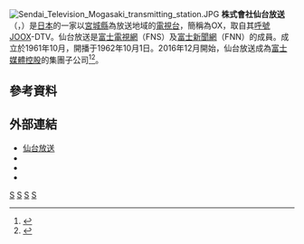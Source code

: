 {{Infobox company 
| name = 株式會社仙台放送
| name_en = Sendai Television Incorporated
| logo = 仙台放送.png
| logo_size =
| logo_caption = 
| image = Sendai Television.JPG
| image_size = 
| image_caption = 仙台放送總部
| type = [[股份公司|股份公司]]
| trading_name = OX
| native_name = 株式会社仙台放送
| native_name_lang = ja
| traded_as = 
| local_code_name = JP
| local_code = 7370001002398
| abbreviated_name = 
| foundation   = 1961年10月
| location     = {{JPN}} 〒980-8433<br />[[宮城縣|宮城縣]][[仙台市|仙台市]][[青葉區|青葉區]]上杉5丁目8番33號<ref name="gaiyo">{{cite web|url=https://www.ox-tv.co.jp/company/|script-title=ja:会社概要|accessdate=2020-08-24|publisher={{lang|ja|仙台放送}}|language=ja|deadurl=no|archive-date=2020-06-28|archive-url=https://web.archive.org/web/20200628051551/https://www.ox-tv.co.jp/company/}}</ref>
| zip_code     = 
| telephone_no = +81 22-267-1213
| founder = 
| key_people   = 代表取締役[[總經理|社長]]：稲木甲二
| industry = 基於放送法的廣播電視業
| products = 19,060,692,596
| assets = 190億6,069萬2,596[[日圓|日圓]]（2020年3月底止）<ref name="kessan">{{cite web|url=https://www.ox-tv.co.jp/company/closing-report_72th-stage.html|script-title=ja:決算公告（72期）|accessdate=2020-08-24|publisher={{lang|ja|仙台放送}}|language=ja|deadurl=no|archive-date=2020-08-24|archive-url=https://web.archive.org/web/20200824150253/https://www.ox-tv.co.jp/company/closing-report_72th-stage.html}}</ref>
| equity = 154億5,703萬1,856[[日圓|日圓]]（2020年3月底止）<ref name="kessan"></ref>
| capital  = 2億[[日圓|日圓]]<ref name="gaiyo"></ref>
| revenue  = 84億6,900萬[[日圓|日圓]]（2020年3月底止）<ref name="gaiyo"></ref>
| operating_income   = 
| net_income         = 
| market_value       =
| num_employees      = 123人<ref name="gaiyo"></ref>
| P/E ratio          =
| earnings per share =
| Net asset value    =
| accounting_period  = 每年3月31日
| major_shareholder = [[富士媒體控股|富士媒體控股]] 72.4%<ref>{{cite web|url=https://www.tele.soumu.go.jp/j/sys/media/index/chizyou.htm|script-title=ja:地上系放送事業者|accessdate=2020-08-19|publisher={{lang|ja|総務省}}|language=ja|deadurl=no|archive-date=2020-04-21|archive-url=https://web.archive.org/web/20200421232126/https://www.tele.soumu.go.jp/j/sys/media/index/chizyou.htm}}</ref>
| subsid = 
| homepage = {{url|https://www.ox-tv.co.jp/}}
| footnotes = 
| width = 325px
}}
{{頻道資訊
| 頻道名稱 = 仙台放送<br/>{{lang|ja|仙台放送}}<br/>JOOX-DTV
| 頻道圖片檔案 =  <!--上方已有，此略-->
| 頻道圖片尺寸 = 
| 頻道圖片名稱 = 
| 所屬國家 = {{JPN}}
| 總部所在 = {{JPN}} 〒980-8433<br />[[宮城縣|宮城縣]][[仙台市|仙台市]][[青葉區|青葉區]]上杉5丁目8番33號
| 播放地區 = [[宮城縣|宮城縣]]
| 開播日期 = 1962年10月1日
| 停播日期 = 
| 頻道類別 = 數位電視
| 視頻格式 = '''數位電視'''<br/>識別訊號：JOOX-DTV
| 收視率 = 
| 收視率調查時間 = 
| 收視率資料來源 = 
| 頻道口號 = 
| 擁有者 = 株式會社仙台放送
| 持股者 = 
| 前頻道名稱 = 
| 被取代名稱 = 
| 集團其他頻道 = 
| 重播服務頻道 = 
| 頻道官方網站 = https://www.ox-tv.co.jp/
| 備註 =
| 無線電視供應商01 = 觀眾自行接收（數位電視）
| 無線電視頻道數01 = 21頻道（仙台）<br/>遙控器代表數字：8
|}}
[[File:Sendai_Television_Mogasaki_transmitting_station.JPG|thumb]]
'''株式會社仙台放送'''（{{jpn|j=株式会社仙台放送|hg=せんだいほうそう|rm=Sendai Hōsō|f=y}}，{{lang-en|Sendai Television Incorporated}}）是[[日本|日本]]的一家以[[宮城縣|宮城縣]]為放送地域的[[電視台|電視台]]，簡稱為OX，取自其[[無線電台呼號|呼號]]JOOX-DTV。仙台放送是[[富士電視網|富士電視網]]（FNS）及[[富士新聞網|富士新聞網]]（FNN）的成員。成立於1961年10月，開播于1962年10月1日。2016年12月開始，仙台放送成為[[富士媒體控股|富士媒體控股]]的集團子公司<ref>{{cite web|url=http://contents.xj-storage.jp/xcontents/46760/ee1f1463/36f7/413b/aa51/4b1ae50b8113/140120161130449053.pdf|script-title=ja:株式会社仙台放送の株式の取得（子会社化）に関するお知らせ|accessdate=2020-11-08|publisher={{lang|ja|株式会社フジ・メディア・ホールディングス}}|language=ja|deadurl=no|archive-date=2016-12-13|archive-url=https://web.archive.org/web/20161213104555/http://contents.xj-storage.jp/xcontents/46760/ee1f1463/36f7/413b/aa51/4b1ae50b8113/140120161130449053.pdf}}</ref><ref>{{cite web|url=https://www.nikkei.com/article/DGXLASDZ30HTG_Q6A131C1TI5000/|script-title=ja:フジ・メディアHD、仙台放送を連結子会社に　経営安定を支援|accessdate=2020-11-08|publisher={{lang|ja|日本経済新聞}}|language=ja|deadurl=no|archive-date=2019-04-23|archive-url=https://web.archive.org/web/20190423161955/https://www.nikkei.com/article/DGXLASDZ30HTG_Q6A131C1TI5000/}}</ref>。
== 參考資料 ==
{{reflist}}
== 外部連結 ==
{{commonscat|Sendai Television}}
* [https://www.ox-tv.co.jp/ 仙台放送] {{Wayback|url=https://www.ox-tv.co.jp/ |date=20220527190546 }}
* {{Twitter|SENDAI8ch}}
* {{Instagram|sendai_tv_8ch}}
* {{YouTube|user=SendaiTelevision|仙台放送官方}}

{{FNN·FNS}}
{{Tv-tohoku}}

[[Category:日本的電視台|S]]
[[Category:富士新聞網|S]]
[[Category:宮城縣公司|S]]
[[Category:1961年成立的公司|S]]